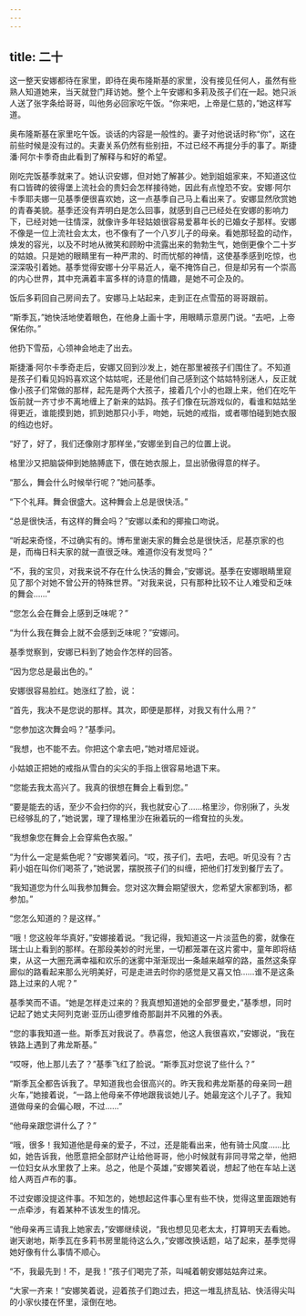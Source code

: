 ```yaml
---
---
---
```

title: 二十
---




这一整天安娜都待在家里，即待在奥布隆斯基的家里，没有接见任何人，虽然有些熟人知道她来，当天就登门拜访她。整个上午安娜和多莉及孩子们在一起。她只派人送了张字条给哥哥，叫他务必回家吃午饭。“你来吧，上帝是仁慈的，”她这样写道。

奥布隆斯基在家里吃午饭。谈话的内容是一般性的。妻子对他说话时称“你”，这在前些时候是没有过的。夫妻关系仍然有些别扭，不过已经不再提分手的事了。斯捷潘·阿尔卡季奇由此看到了解释与和好的希望。

刚吃完饭基季就来了。她认识安娜，但对她了解甚少。她到姐姐家来，不知道这位有口皆碑的彼得堡上流社会的贵妇会怎样接待她，因此有点惶恐不安。安娜·阿尔卡季耶夫娜一见基季便很喜欢她，这一点基季自己马上看出来了。安娜显然欣赏她的青春美貌。基季还没有弄明白是怎么回事，就感到自己已经处在安娜的影响力下，已经对她一往情深，就像许多年轻姑娘很容易爱慕年长的已婚女子那样。安娜不像是一位上流社会太太，也不像有了一个八岁儿子的母亲。看她那轻盈的动作，焕发的容光，以及不时地从微笑和顾盼中流露出来的勃勃生气，她倒更像个二十岁的姑娘。只是她的眼睛里有一种严肃的、时而忧郁的神情，这使基季感到吃惊，也深深吸引着她。基季觉得安娜十分平易近人，毫不掩饰自己，但是却另有一个崇高的内心世界，其中充满着丰富多样的诗意的情趣，是她不可企及的。

饭后多莉回自己房间去了。安娜马上站起来，走到正在点雪茄的哥哥跟前。

“斯季瓦，”她快活地使着眼色，在他身上画十字，用眼睛示意房门说。“去吧，上帝保佑你。”

他扔下雪茄，心领神会地走了出去。

斯捷潘·阿尔卡季奇走后，安娜又回到沙发上，她在那里被孩子们围住了。不知道是孩子们看见妈妈喜欢这个姑姑呢，还是他们自己感到这个姑姑特别迷人，反正就像小孩子们常做的那样，起先是两个大孩子，接着几个小的也跟上来，他们在吃午饭前就一齐寸步不离地缠上了新来的姑妈。孩子们像在玩游戏似的，看谁和姑姑坐得更近，谁能摸到她，抓到她那只小手，吻她，玩她的戒指，或者哪怕碰到她衣服的绉边也好。

“好了，好了，我们还像刚才那样坐，”安娜坐到自己的位置上说。

格里沙又把脑袋伸到她胳膊底下，偎在她衣服上，显出骄傲得意的样子。

“那么，舞会什么时候举行呢？”她问基季。

“下个礼拜。舞会很盛大。这种舞会上总是很快活。”

“总是很快活，有这样的舞会吗？”安娜以柔和的揶揄口吻说。

“听起来奇怪，不过确实有的。博布里谢夫家的舞会总是很快活，尼基京家的也是，而梅日科夫家的就一直很乏味。难道你没有发觉吗？”

“不，我的宝贝，对我来说不存在什么快活的舞会，”安娜说。基季在安娜眼睛里窥见了那个对她不曾公开的特殊世界。“对我来说，只有那种比较不让人难受和乏味的舞会……”

“您怎么会在舞会上感到乏味呢？”

“为什么我在舞会上就不会感到乏味呢？”安娜问。

基季觉察到，安娜已料到了她会作怎样的回答。

“因为您总是最出色的。”

安娜很容易脸红。她涨红了脸，说：

“首先，我决不是您说的那样。其次，即便是那样，对我又有什么用？”

“您参加这次舞会吗？”基季问。

“我想，也不能不去。你把这个拿去吧，”她对塔尼娅说。

小姑娘正把她的戒指从雪白的尖尖的手指上很容易地退下来。

“您能去我太高兴了。我真的很想在舞会上看到您。”

“要是能去的话，至少不会扫你的兴，我也就安心了……格里沙，你别揪了，头发已经够乱的了，”她说罢，理了理格里沙在揪着玩的一绺耷拉的头发。

“我想象您在舞会上会穿紫色衣服。”

“为什么一定是紫色呢？”安娜笑着问。“哎，孩子们，去吧，去吧。听见没有？古莉小姐在叫你们喝茶了，”她说罢，摆脱孩子们的纠缠，把他们打发到餐厅去了。

“我知道您为什么叫我参加舞会。您对这次舞会期望很大，您希望大家都到场，都参加。”

“您怎么知道的？是这样。”

“哦！您这般年华真好，”安娜接着说。“我记得，我知道这一片淡蓝色的雾，就像在瑞士山上看到的那样。在那段美妙的时光里，一切都笼罩在这片雾中，童年即将结束，从这一大圈充满幸福和欢乐的迷雾中渐渐现出一条越来越窄的路，虽然这条穿廊似的路看起来那么光明美好，可是走进去时你的感觉是又喜又怕……谁不是这条路上过来的人呢？”

基季笑而不语。“她是怎样走过来的？我真想知道她的全部罗曼史，”基季想，同时记起了她丈夫阿列克谢·亚历山德罗维奇那副并不风雅的外表。

“您的事我知道一些。斯季瓦对我说了。恭喜您，他这人我很喜欢，”安娜说，“我在铁路上遇到了弗龙斯基。”

“哎呀，他上那儿去了？”基季飞红了脸说。“斯季瓦对您说了些什么？”

“斯季瓦全都告诉我了。早知道我也会很高兴的。昨天我和弗龙斯基的母亲同一趟火车，”她接着说，“一路上他母亲不停地跟我谈她儿子。她最宠这个儿子了。我知道做母亲的会偏心眼，不过……”

“他母亲跟您讲什么了？”

“哦，很多！我知道他是母亲的爱子，不过，还是能看出来，他有骑士风度……比如，她告诉我，他愿意把全部财产让给他哥哥，他小时候就有非同寻常之举，他把一位妇女从水里救了上来。总之，他是个英雄，”安娜笑着说，想起了他在车站上送给人两百卢布的事。

不过安娜没提这件事。不知怎的，她想起这件事心里有些不快，觉得这里面跟她有一点牵涉，有着某种不该发生的情况。

“他母亲再三请我上她家去，”安娜继续说，“我也想见见老太太，打算明天去看她。谢天谢地，斯季瓦在多莉书房里能待这么久，”安娜改换话题，站了起来，基季觉得她好像有什么事情不顺心。

“不，我最先到！不，是我！”孩子们喝完了茶，叫喊着朝安娜姑姑奔过来。

“大家一齐来！”安娜笑着说，迎着孩子们跑过去，把这一堆乱挤乱钻、快活得尖叫的小家伙搂在怀里，滚倒在地。